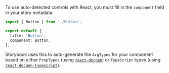 To use auto-detected controls with React, you must fill in the `component` field in your story metadata:

```ts
import { Button } from './Button';

export default {
  title: 'Button',
  component: Button,
};
```

Storybook uses this to auto-generate the `ArgTypes` for your component based on either `PropTypes` (using [`react-docgen`](https://github.com/reactjs/react-docgen)) or `TypeScript` types (using [`react-docgen-typescript`](https://github.com/styleguidist/react-docgen-typescript)).
